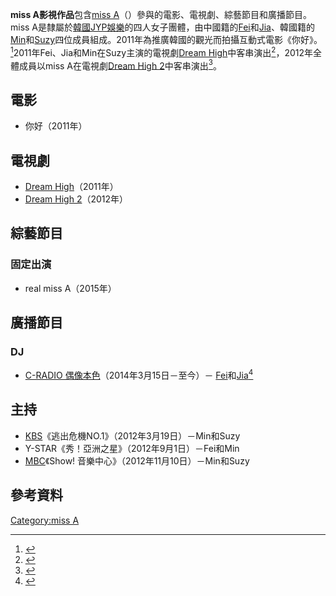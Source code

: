 {{lowercase|title=miss A}}
{{noteTA
|1=zh-hans:Dream High;zh-hant:Dream High;zh-cn:梦想高飞;zh-hk:星夢高飛;zh-tw:夢想起飛Dream High;zh-sg:梦想高飞;zh-mo:星夢高飛
}}
<!--此為miss A條目，成員都有個人條目，因此個人活動請參考各成員之條目。-->
'''miss A影視作品'''包含[[miss_A|miss A]]（{{lang-ko|'''미쓰에이'''}}）參與的電影、電視劇、綜藝節目和廣播節目。miss A是隸屬於[[韓國|韓國]][[JYP娛樂|JYP娛樂]]的四人女子團體，由中國籍的[[王霏霏|Fei]]和[[孟佳|Jia]]、韓國籍的[[李玟暎|Min]]和[[裴秀智|Suzy]]四位成員組成。2011年為推廣韓國的觀光而拍攝互動式電影《你好》。<ref>{{cite web| url = http://visitkorea.or.kr/cht/MA/MA_CH_9_4.jsp?cid=1396877| title = 2PM與miss A出席推廣韓國旅遊觀光電影<你好>製作發表會| publisher = 韓國觀光公社| date = 2011-10-06| language = zh| access-date = 2014-10-07| archive-url = https://web.archive.org/web/20141006082505/http://visitkorea.or.kr/cht/MA/MA_CH_9_4.jsp?cid=1396877| archive-date = 2014-10-06| dead-url = yes}}</ref>2011年Fei、Jia和Min在Suzy主演的電視劇[[Dream_High|Dream High]]中客串演出<ref>{{cite news| url = http://kpopn.com/2011/02/26/53694/| title = JYPE大客串DH第16集拍攝| publisher = kpopn.com| date = 2011-02-26| language = zh-tw| access-date = 2014-10-07| archive-url = https://web.archive.org/web/20140816145058/http://kpopn.com/2011/02/26/53694/| archive-date = 2014-08-16| dead-url = yes}}</ref>，2012年全體成員以miss A在電視劇[[Dream_High_2|Dream High 2]]中客串演出<ref>{{cite news| url = http://kpopn.com/2012/03/18/112652/| title = miss A 客串 DH2| publisher = kpopn.com| date = 2012-03-18| language = zh-tw| access-date = 2014-10-07| archive-url = https://web.archive.org/web/20141012163724/http://kpopn.com/2012/03/18/112652/| archive-date = 2014-10-12| dead-url = yes}}</ref>。

== 電影 ==
* 你好（2011年）

== 電視劇 ==
* [[Dream_High|Dream High]]（2011年）
* [[Dream_High_2|Dream High 2]]（2012年）

== 綜藝節目 ==
=== 固定出演 ===
* real miss A（2015年）

== 廣播節目 ==
=== DJ ===
* [[偶像本色|C-RADIO 偶像本色]]（2014年3月15日－至今）－ [[王霏霏|Fei]]和[[孟佳|Jia]]<ref>{{cite news|url = http://hk.kpopstarz.com/articles/2438/20140315/miss-jia-fei%E5%92%8Csuper-junior-m%E5%91%A8%E8%A6%93%E6%88%90%E7%82%BAmbc%E6%96%B0%E7%AF%80%E7%9B%AE-%E5%81%B6%E5%83%8F%E6%9C%AC%E8%89%B2-%E4%B8%BB%E6%8C%81.htm|title = miss A Jia，Fei和Super Junior-M周覓成為MBC新節目《偶像本色》主持|date = 2014-03-15|publisher = KpopStarz|language = zh|deadurl = yes|archiveurl = https://web.archive.org/web/20140714155746/http://hk.kpopstarz.com/articles/2438/20140315/miss-jia-fei%E5%92%8Csuper-junior-m%E5%91%A8%E8%A6%93%E6%88%90%E7%82%BAmbc%E6%96%B0%E7%AF%80%E7%9B%AE-%E5%81%B6%E5%83%8F%E6%9C%AC%E8%89%B2-%E4%B8%BB%E6%8C%81.htm|archivedate = 2014-07-14|accessdate = 2014-10-07}}</ref>

== 主持 ==
* [[KBS|KBS]]《逃出危機NO.1》（2012年3月19日）－Min和Suzy 
* Y-STAR《秀！亞洲之星》（2012年9月1日）－Fei和Min
* [[MBC|MBC]]《Show! 音樂中心》（2012年11月10日）－Min和Suzy

== 參考資料 ==
{{reflist}}


{{模板:Miss A}}


[[Category:miss_A|Category:miss A]]